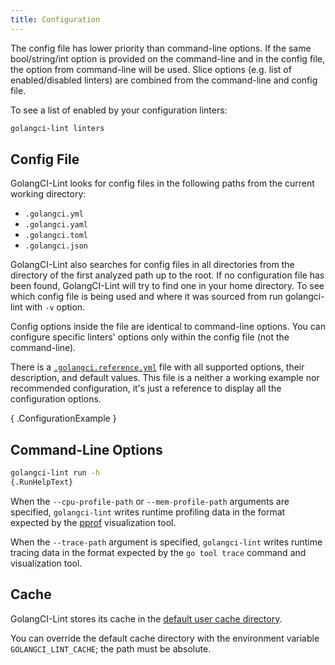 ```yaml
---
title: Configuration
---
```


The config file has lower priority than command-line options. If the same bool/string/int option is provided on the command-line
and in the config file, the option from command-line will be used.
Slice options (e.g. list of enabled/disabled linters) are combined from the command-line and config file.

To see a list of enabled by your configuration linters:

```sh
golangci-lint linters
```

## Config File

GolangCI-Lint looks for config files in the following paths from the current working directory:

- `.golangci.yml`
- `.golangci.yaml`
- `.golangci.toml`
- `.golangci.json`

GolangCI-Lint also searches for config files in all directories from the directory of the first analyzed path up to the root.
If no configuration file has been found, GolangCI-Lint will try to find one in your home directory.
To see which config file is being used and where it was sourced from run golangci-lint with `-v` option.

Config options inside the file are identical to command-line options.
You can configure specific linters' options only within the config file (not the command-line).

There is a [`.golangci.reference.yml`](https://github.com/golangci/golangci-lint/blob/master/.golangci.reference.yml) file with all supported options, their description, and default values.
This file is a neither a working example nor recommended configuration, it's just a reference to display all the configuration options.

{ .ConfigurationExample }

## Command-Line Options

```sh
golangci-lint run -h
{.RunHelpText}
```

When the `--cpu-profile-path` or `--mem-profile-path` arguments are specified, `golangci-lint` writes runtime profiling data
in the format expected by the [pprof](https://github.com/google/pprof) visualization tool.

When the `--trace-path` argument is specified, `golangci-lint` writes runtime tracing data in the format expected by
the `go tool trace` command and visualization tool.

## Cache

GolangCI-Lint stores its cache in the [default user cache directory](https://golang.org/pkg/os/#UserCacheDir).

You can override the default cache directory with the environment variable `GOLANGCI_LINT_CACHE`; the path must be absolute.

